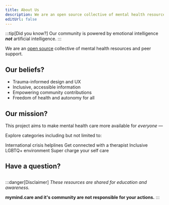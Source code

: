 ```yaml
---
title: About Us
description: We are an open source collective of mental health resources and peer support.
editUrl: false
---
```

:::tip[Did you know?]
Our community is powered by emotional intelligence _**not**_ artificial intelligence.
:::

We are an [open source](/licensing) collective of mental health resources and peer support.

## Our beliefs?

- Trauma-informed design and UX
- Inclusive, accessible information
- Empowering community contributions
- Freedom of health and autonomy for all

## Our mission?

This project aims to make mental health care more available for *everyone* —

Explore categories including but not limited to:


<CardGrid>
  <Card title="Crisis Resources" icon="open-book">
    International crisis helplines
  </Card>
  <Card title="Therapy Access" icon="magnifier">
    Get connected with a therapist
  </Card>
  <Card title="LGBTQ+ Support" icon="heart">
    Inclusive LGBTQ+ environment
  </Card>
  <Card title="Self-help Tools" icon="rocket">
    Super charge your self care
  </Card>
</CardGrid>

## Have a question?
<LinkCard
  title="Reach out to us"
  href="/contact"
/>
---

:::danger[Disclaimer]
*These resources are shared for education and awareness.*

**mymind.care and it's community are not responsible for your actions.**
:::
